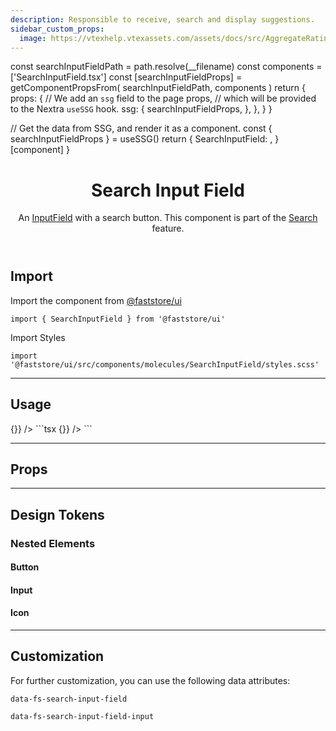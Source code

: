```yaml
---
description: Responsible to receive, search and display suggestions.
sidebar_custom_props:
  image: https://vtexhelp.vtexassets.com/assets/docs/src/AggregateRating___a8300916874f5a11de7633b7cabc12e9.png
---
```




  const searchInputFieldPath = path.resolve(__filename)
  const components = ['SearchInputField.tsx']
  const [searchInputFieldProps] = getComponentPropsFrom(
    searchInputFieldPath,
    components
  )
  return {
    props: {
      // We add an `ssg` field to the page props,
      // which will be provided to the Nextra `useSSG` hook.
      ssg: {
        searchInputFieldProps,
      },
    },
  }
}

  // Get the data from SSG, and render it as a component.
  const { searchInputFieldProps } = useSSG()
  return {
    SearchInputField: <PropsSection propsList={searchInputFieldProps} />,
  }[component]
}

<header>

# Search Input Field

An [InputField](/components/molecules/input-field) with a search button. This component is part of the [Search](/components/search) feature.

</header>

## Import

Import the component from [@faststore/ui](/../components)

```tsx
import { SearchInputField } from '@faststore/ui'
```

Import Styles

```tsx
import '@faststore/ui/src/components/molecules/SearchInputField/styles.scss'
```

---

## Usage

<OverviewSection>
  <SearchInputField onSubmit={() => {}} />
</OverviewSection>
```tsx
<SearchInputField onSubmit={() => {}} />
```

---

## Props

<SearchInputFieldPropsSection component="SearchInputField" />

---

## Design Tokens

<TokenTable>
  <TokenRow
    token="--fs-search-input-field-height-mobile"
    value="var(--fs-control-tap-size)"
  />
  <TokenRow
    token="--fs-search-input-field-height-desktop"
    value="var(--fs-spacing-6)"
  />
</TokenTable>

### Nested Elements

#### Button

<TokenTable>
  <TokenRow
    token="--fs-search-input-field-button-width"
    value="var(--fs-spacing-7)"
  />
  <TokenRow
    token="--fs-search-input-field-button-min-height"
    value="var(--fs-search-input-height-desktop)"
  />
  <TokenRow
    token="--fs-search-input-field-button-bkg-color"
    value="transparent"
    isColor
  />
  <TokenDivider />
  <TokenRow
    token="--fs-search-input-field-button-height-mobile"
    value="var(--fs-search-input-field-button-width)"
  />
  <TokenRow
    token="--fs-search-input-field-button-height-desktop"
    value="var(--fs-search-input-field-height-desktop)"
  />
</TokenTable>

#### Input

<TokenTable>
  <TokenRow
    token="--fs-search-input-field-input-padding-right"
    value="var(--fs-search-input-field-button-width)"
  />
  <TokenRow
    token="--fs-search-input-field-input-bkg-color"
    value="var(--fs-color-body-bkg)"
    isColor
  />
</TokenTable>

#### Icon

<TokenTable>
  <TokenRow
    token="--fs-search-input-field-icon-width"
    value="var(--fs-spacing-4)"
  />
  <TokenRow
    token="--fs-search-input-field-icon-height"
    value="var(--fs-search-input-field-icon-width)"
  />
</TokenTable>

---

## Customization

For further customization, you can use the following data attributes:

`data-fs-search-input-field`

`data-fs-search-input-field-input`
